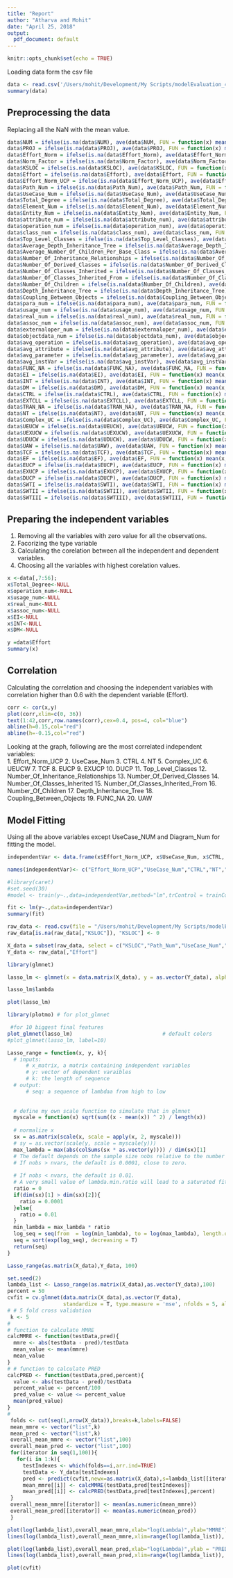 ```yaml
---
title: "Report"
author: "Atharva and Mohit"
date: "April 25, 2018"
output:
  pdf_document: default
---
```


```r
knitr::opts_chunk$set(echo = TRUE)
```

Loading data form the csv file

```r
data <- read.csv('/Users/mohit/Development/My Scripts/modelEvaluation_4_20_cleaned_1.csv',stringsAsFactors= T)
summary(data)
```

## Preprocessing the data
Replacing all the NaN with the mean value. 

```r
data$NUM = ifelse(is.na(data$NUM), ave(data$NUM, FUN = function(x) mean(x, na.rm = TRUE)),data$NUM)
data$PROJ = ifelse(is.na(data$PROJ), ave(data$PROJ, FUN = function(x) mean(x, na.rm = TRUE)),data$PROJ)
data$Effort_Norm = ifelse(is.na(data$Effort_Norm), ave(data$Effort_Norm, FUN = function(x) mean(x, na.rm = TRUE)),data$Effort_Norm)
data$Norm_Factor = ifelse(is.na(data$Norm_Factor), ave(data$Norm_Factor, FUN = function(x) mean(x, na.rm = TRUE)),data$Norm_Factor)
data$KSLOC = ifelse(is.na(data$KSLOC), ave(data$KSLOC, FUN = function(x) mean(x, na.rm = TRUE)),data$KSLOC)
data$Effort = ifelse(is.na(data$Effort), ave(data$Effort, FUN = function(x) mean(x, na.rm = TRUE)),data$Effort)
data$Effort_Norm_UCP = ifelse(is.na(data$Effort_Norm_UCP), ave(data$Effort_Norm_UCP, FUN = function(x) mean(x, na.rm = TRUE)),data$Effort_Norm_UCP)
data$Path_Num = ifelse(is.na(data$Path_Num), ave(data$Path_Num, FUN = function(x) mean(x, na.rm = TRUE)),data$Path_Num)
data$UseCase_Num = ifelse(is.na(data$UseCase_Num), ave(data$UseCase_Num, FUN = function(x) mean(x, na.rm = TRUE)),data$UseCase_Num)
data$Total_Degree = ifelse(is.na(data$Total_Degree), ave(data$Total_Degree, FUN = function(x) mean(x, na.rm = TRUE)),data$Total_Degree)
data$Element_Num = ifelse(is.na(data$Element_Num), ave(data$Element_Num, FUN = function(x) mean(x, na.rm = TRUE)),data$Element_Num)
data$Entity_Num = ifelse(is.na(data$Entity_Num), ave(data$Entity_Num, FUN = function(x) mean(x, na.rm = TRUE)),data$Entity_Num)
data$attribute_num = ifelse(is.na(data$attribute_num), ave(data$attribute_num, FUN = function(x) mean(x, na.rm = TRUE)),data$attribute_num)
data$operation_num = ifelse(is.na(data$operation_num), ave(data$operation_num, FUN = function(x) mean(x, na.rm = TRUE)),data$operation_num)
data$class_num = ifelse(is.na(data$class_num), ave(data$class_num, FUN = function(x) mean(x, na.rm = TRUE)),data$class_num)
data$Top_Level_Classes = ifelse(is.na(data$Top_Level_Classes), ave(data$Top_Level_Classes, FUN = function(x) mean(x, na.rm = TRUE)),data$Top_Level_Classes)
data$Average_Depth_Inheritance_Tree = ifelse(is.na(data$Average_Depth_Inheritance_Tree), ave(data$Average_Depth_Inheritance_Tree, FUN = function(x) mean(x, na.rm = TRUE)),data$Average_Depth_Inheritance_Tree)
data$Average_Number_Of_Children_Per_Base_Class = ifelse(is.na(data$Average_Number_Of_Children_Per_Base_Class), ave(data$Average_Number_Of_Children_Per_Base_Class, FUN = function(x) mean(x, na.rm = TRUE)),data$Average_Number_Of_Children_Per_Base_Class)
data$Number_Of_Inheritance_Relationships = ifelse(is.na(data$Number_Of_Inheritance_Relationships), ave(data$Number_Of_Inheritance_Relationships, FUN = function(x) mean(x, na.rm = TRUE)),data$Number_Of_Inheritance_Relationships)
data$Number_Of_Derived_Classes = ifelse(is.na(data$Number_Of_Derived_Classes), ave(data$Number_Of_Derived_Classes, FUN = function(x) mean(x, na.rm = TRUE)),data$Number_Of_Derived_Classes)
data$Number_Of_Classes_Inherited = ifelse(is.na(data$Number_Of_Classes_Inherited), ave(data$Number_Of_Classes_Inherited, FUN = function(x) mean(x, na.rm = TRUE)),data$Number_Of_Classes_Inherited)
data$Number_Of_Classes_Inherited_From = ifelse(is.na(data$Number_Of_Classes_Inherited_From), ave(data$Number_Of_Classes_Inherited_From, FUN = function(x) mean(x, na.rm = TRUE)),data$Number_Of_Classes_Inherited_From)
data$Number_Of_Children = ifelse(is.na(data$Number_Of_Children), ave(data$Number_Of_Children, FUN = function(x) mean(x, na.rm = TRUE)),data$Number_Of_Children)
data$Depth_Inheritance_Tree = ifelse(is.na(data$Depth_Inheritance_Tree), ave(data$Depth_Inheritance_Tree, FUN = function(x) mean(x, na.rm = TRUE)),data$Depth_Inheritance_Tree)
data$Coupling_Between_Objects = ifelse(is.na(data$Coupling_Between_Objects), ave(data$Coupling_Between_Objects, FUN = function(x) mean(x, na.rm = TRUE)),data$Coupling_Between_Objects)
data$para_num = ifelse(is.na(data$para_num), ave(data$para_num, FUN = function(x) mean(x, na.rm = TRUE)),data$para_num)
data$usage_num = ifelse(is.na(data$usage_num), ave(data$usage_num, FUN = function(x) mean(x, na.rm = TRUE)),data$usage_num)
data$real_num = ifelse(is.na(data$real_num), ave(data$real_num, FUN = function(x) mean(x, na.rm = TRUE)),data$real_num)
data$assoc_num = ifelse(is.na(data$assoc_num), ave(data$assoc_num, FUN = function(x) mean(x, na.rm = TRUE)),data$assoc_num)
data$externaloper_num = ifelse(is.na(data$externaloper_num), ave(data$externaloper_num, FUN = function(x) mean(x, na.rm = TRUE)),data$externaloper_num)
data$objectdata_num = ifelse(is.na(data$objectdata_num), ave(data$objectdata_num, FUN = function(x) mean(x, na.rm = TRUE)),data$objectdata_num)
data$avg_operation = ifelse(is.na(data$avg_operation), ave(data$avg_operation, FUN = function(x) mean(x, na.rm = TRUE)),data$avg_operation)
data$avg_attribute = ifelse(is.na(data$avg_attribute), ave(data$avg_attribute, FUN = function(x) mean(x, na.rm = TRUE)),data$avg_attribute)
data$avg_parameter = ifelse(is.na(data$avg_parameter), ave(data$avg_parameter, FUN = function(x) mean(x, na.rm = TRUE)),data$avg_parameter)
data$avg_instVar = ifelse(is.na(data$avg_instVar), ave(data$avg_instVar, FUN = function(x) mean(x, na.rm = TRUE)),data$avg_instVar)
data$FUNC_NA = ifelse(is.na(data$FUNC_NA), ave(data$FUNC_NA, FUN = function(x) mean(x, na.rm = TRUE)),data$FUNC_NA)
data$EI = ifelse(is.na(data$EI), ave(data$EI, FUN = function(x) mean(x, na.rm = TRUE)),data$EI)
data$INT = ifelse(is.na(data$INT), ave(data$INT, FUN = function(x) mean(x, na.rm = TRUE)),data$INT)
data$DM = ifelse(is.na(data$DM), ave(data$DM, FUN = function(x) mean(x, na.rm = TRUE)),data$DM)
data$CTRL = ifelse(is.na(data$CTRL), ave(data$CTRL, FUN = function(x) mean(x, na.rm = TRUE)),data$CTRL)
data$EXTCLL = ifelse(is.na(data$EXTCLL), ave(data$EXTCLL, FUN = function(x) mean(x, na.rm = TRUE)),data$EXTCLL)
data$TRAN_NA = ifelse(is.na(data$TRAN_NA), ave(data$TRAN_NA, FUN = function(x) mean(x, na.rm = TRUE)),data$TRAN_NA)
data$NT = ifelse(is.na(data$NT), ave(data$NT, FUN = function(x) mean(x, na.rm = TRUE)),data$NT)
data$Complex_UC = ifelse(is.na(data$Complex_UC), ave(data$Complex_UC, FUN = function(x) mean(x, na.rm = TRUE)),data$Complex_UC)
data$UEUCW = ifelse(is.na(data$UEUCW), ave(data$UEUCW, FUN = function(x) mean(x, na.rm = TRUE)),data$UEUCW)
data$UEXUCW = ifelse(is.na(data$UEXUCW), ave(data$UEXUCW, FUN = function(x) mean(x, na.rm = TRUE)),data$UEXUCW)
data$UDUCW = ifelse(is.na(data$UDUCW), ave(data$UDUCW, FUN = function(x) mean(x, na.rm = TRUE)),data$UDUCW)
data$UAW = ifelse(is.na(data$UAW), ave(data$UAW, FUN = function(x) mean(x, na.rm = TRUE)),data$UAW)
data$TCF = ifelse(is.na(data$TCF), ave(data$TCF, FUN = function(x) mean(x, na.rm = TRUE)),data$TCF)
data$EF = ifelse(is.na(data$EF), ave(data$EF, FUN = function(x) mean(x, na.rm = TRUE)),data$EF)
data$EUCP = ifelse(is.na(data$EUCP), ave(data$EUCP, FUN = function(x) mean(x, na.rm = TRUE)),data$EUCP)
data$EXUCP = ifelse(is.na(data$EXUCP), ave(data$EXUCP, FUN = function(x) mean(x, na.rm = TRUE)),data$EXUCP)
data$DUCP = ifelse(is.na(data$DUCP), ave(data$DUCP, FUN = function(x) mean(x, na.rm = TRUE)),data$DUCP)
data$SWTI = ifelse(is.na(data$SWTI), ave(data$SWTI, FUN = function(x) mean(x, na.rm = TRUE)),data$SWTI)
data$SWTII = ifelse(is.na(data$SWTII), ave(data$SWTII, FUN = function(x) mean(x, na.rm = TRUE)),data$SWTII)
data$SWTIII = ifelse(is.na(data$SWTIII), ave(data$SWTIII, FUN = function(x) mean(x, na.rm = TRUE)),data$SWTIII)
```

## Preparing the independent variables
1. Removing all the variables with zero value for all the observations. 
2. Facorizing the type variable
3. Calculating the corelation between all the independent and dependent variables.
4. Choosing all the variables with highest corelation values. 

```r
x <-data[,7:56];
x$Total_Degree<-NULL
x$operation_num<-NULL
x$usage_num<-NULL
x$real_num<-NULL
x$assoc_num<-NULL
x$EI<-NULL
x$INT<-NULL
x$DM<-NULL

y =data$Effort
summary(x)
```

## Correlation 
Calculating the correlation and choosing the independent variables with correlation higher than 0.6 with the dependent variable (Effort).

``` r
corr <- cor(x,y)
plot(corr,xlim=c(0, 36))
text(1:42,corr,row.names(corr),cex=0.4, pos=4, col="blue")
abline(h=0.15,col="red")
abline(h=-0.15,col="red")
```

Looking at the graph, following are the most correlated independent variables:  
1. Effort_Norm_UCP
2. UseCase_Num
3. CTRL
4. NT
5. Complex_UC
6. UEUCW
7. TCF
8. EUCP
9. EXUCP
10. DUCP
11. Top_Level_Classes
12. Number_Of_Inheritance_Relationships
13. Number_Of_Derived_Classes
14. Number_Of_Classes_Inherited
15. Number_Of_Classes_Inherited_From
16. Number_Of_Children
17. Depth_Inheritance_Tree
18. Coupling_Between_Objects
19. FUNC_NA
20. UAW
  

## Model Fitting

Using all the above variables except UseCase_NUM and Diagram_Num for fitting the model.  

```r
independentVar <- data.frame(x$Effort_Norm_UCP, x$UseCase_Num, x$CTRL, x$NT, x$Complex_UC, x$UEUCW, x$TCF, x$EUCP, x$EXUCP, x$DUCP, x$Top_Level_Classes, x$Number_Of_Inheritance_Relationships, x$Number_Of_Derived_Classes, x$Number_Of_Classes_Inherited, x$Number_Of_Classes_Inherited_From, x$Number_Of_Children, x$Depth_Inheritance_Tree, x$Coupling_Between_Objects, x$FUNC_NA, x$UAW)

names(independentVar)<- c("Effort_Norm_UCP","UseCase_Num","CTRL","NT","Complex_UC","UEUCW","TCF","EUCP","EXUCP","DUCP","Top_Level_Classes","Number_Of_Inheritance_Relationships","Number_Of_Derived_Classes","Number_Of_Classes_Inherited","Number_Of_Classes_Inherited_From","Number_Of_Children","Depth_Inheritance_Tree","Coupling_Between_Objects","FUNC_NA","UAW")

#library(caret)
#set.seed(30)
#model <- train(y~.,data=independentVar,method="lm",trControl = trainControl(method = "cv", number=2,verboseIter = TRUE))

fit <- lm(y~.,data=independentVar)
summary(fit)
```



```r
raw_data <- read.csv(file = "/Users/mohit/Development/My Scripts/modelEvaluation_4_20_cleaned_1.csv", stringsAsFactors = F)
raw_data[is.na(raw_data[,"KSLOC"]), "KSLOC"] <- 0
```


```r
X_data = subset(raw_data, select = c("KSLOC","Path_Num","UseCase_Num","Element_Num",                                "Entity_Num","attribute_num","operation_num","class_num","Top_Level_Classes",                    "Average_Depth_Inheritance_Tree","Average_Number_Of_Children_Per_Base_Class",             "Number_Of_Inheritance_Relationships","Number_Of_Derived_Classes","Number_Of_Classes_Inherited", "Number_Of_Classes_Inherited_From","Number_Of_Children","Depth_Inheritance_Tree","Coupling_Between_Objects","para_num",         "externaloper_num","objectdata_num","avg_operation",          "avg_attribute","avg_parameter","avg_instVar",                               "FUNC_NA","EI","INT","DM","CTRL","EXTCLL","TRAN_NA","NT","Complex_UC","UEUCW",                "UEXUCW","UDUCW","UAW","TCF","EF","EUCP","EXUCP","DUCP","SWTI","SWTII","SWTIII"))
Y_data <- raw_data[,"Effort"]
```


```r
library(glmnet)
```


```r
lasso_lm <- glmnet(x = data.matrix(X_data), y = as.vector(Y_data), alpha = 1, standardize = T)
```


```r
lasso_lm$lambda
```


```r
plot(lasso_lm)
```

```r
library(plotmo) # for plot_glmnet
```

```r
 #for 10 biggest final features
plot_glmnet(lasso_lm)                             # default colors
#plot_glmnet(lasso_lm, label=10)
```


```r
Lasso_range = function(x, y, k){
  # inputs:
      # x_matrix, a matrix containing independent variables
      # y: vector of dependent varaibles
      # k: the length of sequence
  # output:
      # seq: a sequence of lambdaa from high to low
  
  
  # define my own scale function to simulate that in glmnet
  myscale = function(x) sqrt(sum((x - mean(x)) ^ 2) / length(x))
  
  # normalize x
  sx = as.matrix(scale(x, scale = apply(x, 2, myscale)))
  # sy = as.vector(scale(y, scale = myscale(y)))
  max_lambda = max(abs(colSums(sx * as.vector(y)))) / dim(sx)[1]
  # The default depends on the sample size nobs relative to the number of variables nvars. 
  # If nobs > nvars, the default is 0.0001, close to zero. 
  
  # If nobs < nvars, the default is 0.01. 
  # A very small value of lambda.min.ratio will lead to a saturated fit in the nobs < nvars case. 
  ratio = 0
  if(dim(sx)[1] > dim(sx)[2]){
    ratio = 0.0001
  }else{
    ratio = 0.01
  }
  min_lambda = max_lambda * ratio
  log_seq = seq(from  = log(min_lambda), to = log(max_lambda), length.out = k)
  seq = sort(exp(log_seq), decreasing = T)
  return(seq)
}

```

```r
Lasso_range(as.matrix(X_data),Y_data, 100)
```

```r
set.seed(2)
lambda_list <- Lasso_range(as.matrix(X_data),as.vector(Y_data),100)
percent = 50
cvfit = cv.glmnet(data.matrix(X_data),as.vector(Y_data),
                  standardize = T, type.measure = 'mse', nfolds = 5, alpha = 1)
# # 5 fold cross validation
 k <- 5
# 
# function to calculate MMRE
calcMMRE <- function(testData,pred){
  mmre <- abs(testData - pred)/testData
  mean_value <- mean(mmre)
  mean_value
}
# # function to calculate PRED
calcPRED <- function(testData,pred,percent){
  value <- abs(testData - pred)/testData
  percent_value <- percent/100
  pred_value <- value <= percent_value
  mean(pred_value)
}
# 
 folds <- cut(seq(1,nrow(X_data)),breaks=k,labels=FALSE)
 mean_mmre <- vector("list",k)
 mean_pred <- vector("list",k)
 overall_mean_mmre <- vector("list",100)
 overall_mean_pred <- vector("list",100)
 for(iterator in seq(1,100)){
   for(i in 1:k){
     testIndexes <- which(folds==i,arr.ind=TRUE)
     testData <- Y_data[testIndexes]
     pred <- predict(cvfit,newx=as.matrix(X_data),s=lambda_list[[iterator]])
     mean_mmre[[i]] <- calcMMRE(testData,pred[testIndexes])
     mean_pred[[i]] <- calcPRED(testData,pred[testIndexes],percent)
 }
 overall_mean_mmre[[iterator]] <- mean(as.numeric(mean_mmre))
 overall_mean_pred[[iterator]] <- mean(as.numeric(mean_pred))
 }
```

```r
plot(log(lambda_list),overall_mean_mmre,xlab="log(Lambda)",ylab="MMRE")
lines(log(lambda_list),overall_mean_mmre,xlim=range(log(lambda_list)), ylim=range(overall_mean_mmre), pch=16)
```

```r
plot(log(lambda_list),overall_mean_pred,xlab="log(Lambda)",ylab = "PRED")
lines(log(lambda_list),overall_mean_pred,xlim=range(log(lambda_list)), ylim=range(overall_mean_pred), pch=16)
```
```r
plot(cvfit)
```




